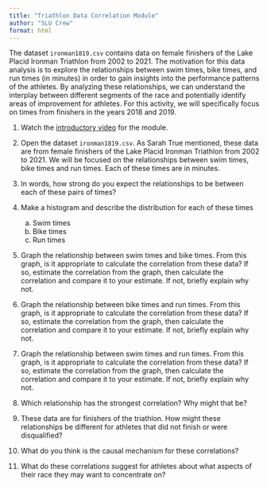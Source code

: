 ```yaml
---
title: "Triathlon Data Correlation Module"
author: "SLU Crew"
format: html
---
```


The dataset `ironman1819.csv` contains data on female finishers of the Lake Placid Ironman Triathlon from 2002 to 2021. The motivation for this data analysis is to explore the relationships between swim times, bike times, and run times (in minutes) in order to gain insights into the performance patterns of the athletes. By analyzing these relationships, we can understand the interplay between different segments of the race and potentially identify areas of improvement for athletes.  For this activity, we will specifically focus on times from finishers in the years 2018 and 2019.

1.  Watch the [introductory video](https://www.youtube.com/watch?v=zYG2qdJRolM){target="_blank"} for the module.

2.  Open the dataset `ironman1819.csv`. As Sarah True mentioned, these data are from female finishers of the Lake Placid Ironman Triathlon from 2002 to 2021. We will be focused on the relationships between swim times, bike times and run times. Each of these times are in minutes.

3.  In words, how strong do you expect the relationships to be between each of these pairs of times?

4.  Make a histogram and describe the distribution for each of these times

    a.  Swim times
    b.  Bike times
    c.  Run times

5.  Graph the relationship between swim times and bike times. From this graph, is it appropriate to calculate the correlation from these data? If so, estimate the correlation from the graph, then calculate the correlation and compare it to your estimate. If not, briefly explain why not.

6.  Graph the relationship between bike times and run times. From this graph, is it appropriate to calculate the correlation from these data? If so, estimate the correlation from the graph, then calculate the correlation and compare it to your estimate. If not, briefly explain why not.

7.  Graph the relationship between swim times and run times. From this graph, is it appropriate to calculate the correlation from these data? If so, estimate the correlation from the graph, then calculate the correlation and compare it to your estimate. If not, briefly explain why not.

8.  Which relationship has the strongest correlation? Why might that be?

9.  These data are for finishers of the triathlon. How might these relationships be different for athletes that did not finish or were disqualified?

10. What do you think is the causal mechanism for these correlations?

11. What do these correlations suggest for athletes about what aspects of their race they may want to concentrate on?
